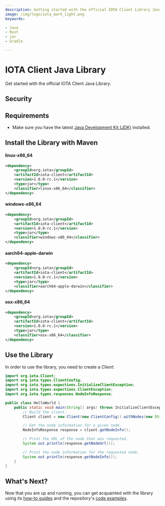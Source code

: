 ```yaml
---
description: Getting started with the official IOTA Client Library Java binding.
image: /img/logo/iota_mark_light.png
keywords:

- Java
- Rust
- jar
- Gradle

---
```


# IOTA Client Java Library

Get started with the official IOTA Client Java Library.

## Security

<WarningPasswordStorage/>

## Requirements

* Make sure you have the latest [Java Development Kit (JDK)](https://www.oracle.com/java/technologies/downloads/) installed.

## Install the Library with Maven

#### linux-x86_64
```xml
<dependency>
    <groupId>org.iota</groupId>
    <artifactId>iota-client</artifactId>
    <version>1.0.0-rc.1</version>
    <type>jar</type>
    <classifier>linux-x86_64</classifier>
</dependency>
```

#### windows-x86_64
```xml
<dependency>
    <groupId>org.iota</groupId>
    <artifactId>iota-client</artifactId>
    <version>1.0.0-rc.1</version>
    <type>jar</type>
    <classifier>windows-x86_64</classifier>
</dependency>
```

#### aarch64-apple-darwin
```xml
<dependency>
    <groupId>org.iota</groupId>
    <artifactId>iota-client</artifactId>
    <version>1.0.0-rc.1</version>
    <type>jar</type>
    <classifier>aarch64-apple-darwin</classifier>
</dependency>
```

#### osx-x86_64
```xml
<dependency>
    <groupId>org.iota</groupId>
    <artifactId>iota-client</artifactId>
    <version>1.0.0-rc.1</version>
    <type>jar</type>
    <classifier>osx-x86_64</classifier>
</dependency>
```

## Use the Library

In order to use the library, you need to create a _Client_:

```java
import org.iota.Client;
import org.iota.types.ClientConfig;
import org.iota.types.expections.InitializeClientException;
import org.iota.types.expections.ClientException;
import org.iota.types.responses.NodeInfoResponse;

public class HelloWorld {
    public static void main(String[] args) throws InitializeClientException, ClientException {
        // Build the client.
        Client client = new Client(new ClientConfig().withNodes(new String[]{"https://api.testnet.shimmer.network"}));

        // Get the node information for a given node.
        NodeInfoResponse response = client.getNodeInfo();

        // Print the URL of the node that was requested.
        System.out.println(response.getNodeUrl());

        // Print the node information for the requested node.
        System.out.println(response.getNodeInfo());
    }
}
```

## What's Next?

Now that you are up and running, you can get acquainted with the library using
its [how-to guides](../how_tos/00_run_how_tos.mdx) and the
repository's [code examples](https://github.com/iotaledger/iota.rs/tree/develop/client/bindings/java/iota-client-java/examples/src).